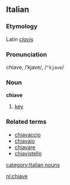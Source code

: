 ==Italian==
===Etymology===
Latin ''[[clavis]]''
===Pronunciation===
chiave, /ˈkjave/, /<tt>"kjave</tt>/
===Noun===
'''chiave'''

# [[key]]

===Related terms===
*[[chiavaccio]]
*[[chiavaio]]
*[[chiavare]]
*[[chiavistello]]
[[category:Italian nouns]]

[[nl:chiave]]